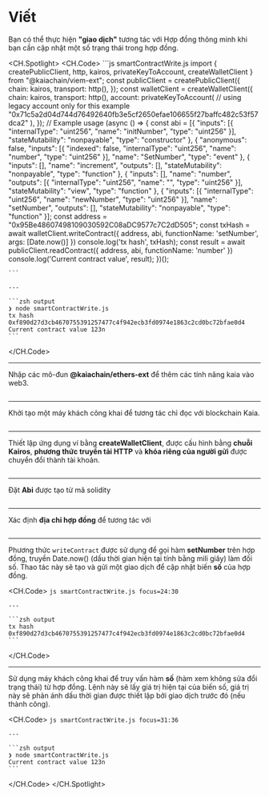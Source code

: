 # Viết


<Editor module="/src/pages/viem-ext/smart-contract/smartContractWrite.tsx" route={RoutePath.ViemExt_SmartContract_Write} />

Bạn có thể thực hiện **"giao dịch"** tương tác với Hợp đồng thông minh khi bạn cần cập nhật một số trạng thái trong hợp đồng.

<CH.Spotlight>
  <CH.Code>
    ```js smartContractWrite.js
    import {
        createPublicClient,
        http,
        kairos,
        privateKeyToAccount,
        createWalletClient
    } from "@kaiachain/viem-ext";
    const publicClient = createPublicClient({
        chain: kairos,
        transport: http(),
    });
    const walletClient = createWalletClient({
        chain: kairos,
        transport: http(),
        account: privateKeyToAccount(
            // using legacy account only for this example
            "0x71c5a2d04d744d76492640fb3e5cf2650efae106655f27baffc482c53f57dca2"
        ),
    });
    // Example usage
    (async () => {
        const abi = [{ "inputs": [{ "internalType": "uint256", "name": "initNumber", "type": "uint256" }], "stateMutability": "nonpayable", "type": "constructor" }, { "anonymous": false, "inputs": [{ "indexed": false, "internalType": "uint256", "name": "number", "type": "uint256" }], "name": "SetNumber", "type": "event" }, { "inputs": [], "name": "increment", "outputs": [], "stateMutability": "nonpayable", "type": "function" }, { "inputs": [], "name": "number", "outputs": [{ "internalType": "uint256", "name": "", "type": "uint256" }], "stateMutability": "view", "type": "function" }, { "inputs": [{ "internalType": "uint256", "name": "newNumber", "type": "uint256" }], "name": "setNumber", "outputs": [], "stateMutability": "nonpayable", "type": "function" }];
        const address = "0x95Be48607498109030592C08aDC9577c7C2dD505";
        const txHash = await walletClient.writeContract({
            address,
            abi,
            functionName: 'setNumber',
            args: [Date.now()]
        })
        console.log('tx hash', txHash);
        const result = await publicClient.readContract({
            address,
            abi,
            functionName: 'number'
        })
        console.log('Current contract value', result);
    })();

    ```

    ---

    ```zsh output
    ❯ node smartContractWrite.js
    tx hash 0xf890d27d3cb4670755391257477c4f942ecb3fd0974e1863c2cd0bc72bfae0d4
    Current contract value 123n
    ```
  </CH.Code>

  ---

  Nhập các mô-đun **@kaiachain/ethers-ext** để thêm các tính năng kaia vào web3.

  ```js smartContractWrite.js focus=1:7
  ```

  ---

  Khởi tạo một máy khách công khai để tương tác chỉ đọc với blockchain Kaia.

  ```js smartContractWrite.js focus=8:11
  ```

  ---

  Thiết lập ứng dụng ví bằng **createWalletClient**, được cấu hình bằng **chuỗi Kairos**, **phương thức truyền tải HTTP** và **khóa riêng của người gửi** được chuyển đổi thành tài khoản.

  ```js smartContractWrite.js focus=12:19
  ```

  ---

  Đặt **Abi** được tạo từ mã solidity

  ```js smartContractWrite.js focus=22
  ```

  ---

  Xác định **địa chỉ hợp đồng** để tương tác với

  ```js smartContractWrite.js focus=23
  ```

  ---

  Phương thức `writeContract` được sử dụng để gọi hàm **setNumber** trên hợp đồng, truyền Date.now() (dấu thời gian hiện tại tính bằng mili giây) làm đối số. Thao tác này sẽ tạo và gửi một giao dịch để cập nhật biến **số** của hợp đồng.

  <CH.Code>
    ```js smartContractWrite.js focus=24:30
    ```

    ---

    ```zsh output
    tx hash 0xf890d27d3cb4670755391257477c4f942ecb3fd0974e1863c2cd0bc72bfae0d4
    ```
  </CH.Code>

  ---

  Sử dụng máy khách công khai để truy vấn hàm **số** (hàm xem không sửa đổi trạng thái) từ hợp đồng. Lệnh này sẽ lấy giá trị hiện tại của biến số, giá trị này sẽ phản ánh dấu thời gian được thiết lập bởi giao dịch trước đó (nếu thành công).

  <CH.Code>
    ```js smartContractWrite.js focus=31:36
    ```

    ---

    ```zsh output
    ❯ node smartContractWrite.js
    Current contract value 123n
    ```
  </CH.Code>
</CH.Spotlight>
